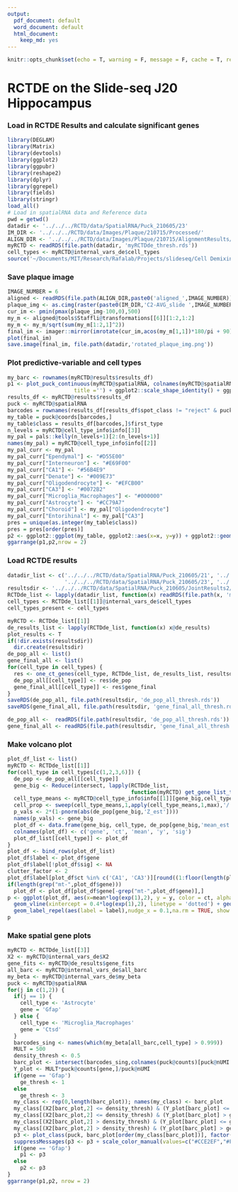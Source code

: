 ```yaml
---
output:
  pdf_document: default
  word_document: default
  html_document:
    keep_md: yes
---
```


```r
knitr::opts_chunk$set(echo = T, warning = F, message = F, cache = T, results = 'hide')
```

# RCTDE on the Slide-seq J20 Hippocampus

### Load in RCTDE Results and calculate significant genes

```r
library(DEGLAM)
library(Matrix)
library(devtools)
library(ggplot2)
library(ggpubr)
library(reshape2)
library(dplyr)
library(ggrepel)
library(fields)
library(stringr)
load_all()
# Load in spatialRNA data and Reference data
pwd = getwd()
datadir <- '../../../RCTD/data/SpatialRNA/Puck_210605/23'
IM_DIR <- '../../../RCTD/data/Images/Plaque/210715/Processed/'
ALIGN_DIR <- '../../../RCTD/data/Images/Plaque/210715/AlignmentResults/'
myRCTD <- readRDS(file.path(datadir, 'myRCTDde_thresh.rds'))   
cell_types <- myRCTD@internal_vars_de$cell_types
source('~/Documents/MIT/Research/Rafalab/Projects/slideseq/Cell Demixing/ContentStructure/DEGLAM/analysis/helper_functions/merge_de_helper.R')
```

### Save plaque image

```r
IMAGE_NUMBER = 6
aligned <- readRDS(file.path(ALIGN_DIR,paste0('aligned_',IMAGE_NUMBER)))
plaque_img <- as.cimg(raster(paste0(IM_DIR,'C2-AVG_slide ',IMAGE_NUMBER,'.tif')))
cur_im <- pmin(pmax(plaque_img-100,0),500)
my_m <- aligned@tools$Staffli@transformations[[6]][1:2,1:2]
my_m <- my_m/sqrt(sum(my_m[1:2,1]^2))
final_im <- imager::mirror(imrotate(cur_im,acos(my_m[1,1])*180/pi + 90),'x')
plot(final_im)
save.image(final_im, file.path(datadir,'rotated_plaque_img.png'))
```

### Plot predictive-variable and cell types

```r

my_barc <- rownames(myRCTD@results$results_df)
p1 <- plot_puck_continuous(myRCTD@spatialRNA, colnames(myRCTD@spatialRNA@counts) , myRCTD@internal_vars_de$X2[,2], 
                     title ='') + ggplot2::scale_shape_identity() + ggplot2::theme_classic() + ggplot2::scale_size_identity() + coord_fixed() + theme(legend.position="top")+ geom_segment(aes(x = 1400, y = 2300, xend = 1784.6, yend = 2300), color = "black") + theme(axis.title.x=element_blank(),axis.text.x=element_blank(),axis.ticks.x=element_blank(), axis.title.y=element_blank(),axis.text.y=element_blank(),axis.ticks.y=element_blank()) + scale_color_gradientn(colors = pals::brewer.blues(20)[2:20],name = "Plaque density", labels = c(0,1),breaks = c(0,1), limits = c(0,1))
results_df <- myRCTD@results$results_df
puck <- myRCTD@spatialRNA
barcodes = rownames(results_df[results_df$spot_class != "reject" & puck@nUMI >= 100,])
my_table = puck@coords[barcodes,]
my_table$class = results_df[barcodes,]$first_type
n_levels = myRCTD@cell_type_info$info[[3]]
my_pal = pals::kelly(n_levels+1)[2:(n_levels+1)]
names(my_pal) = myRCTD@cell_type_info$info[[2]]
my_pal_curr <- my_pal
my_pal_curr["Ependymal"] <- "#D55E00"
my_pal_curr["Interneuron"] <- "#E69F00"
my_pal_curr["CA1"] <- "#56B4E9"
my_pal_curr["Denate"] <- "#009E73"
my_pal_curr["Oligodendrocyte"] <- "#EFCB00"
my_pal_curr["CA3"] <- "#0072B2"
my_pal_curr["Microglia_Macrophages"] <- "#000000"
my_pal_curr["Astrocyte"] <- "#CC79A7"
my_pal_curr["Choroid"] <- my_pal["Oligodendrocyte"]
my_pal_curr["Entorihinal"] <- my_pal["CA3"]
pres = unique(as.integer(my_table$class))
pres = pres[order(pres)]
p2 <- ggplot2::ggplot(my_table, ggplot2::aes(x=x, y=y)) + ggplot2::geom_point(ggplot2::aes(size = .1, shape=19,color=class)) + ggplot2::scale_color_manual("",values = my_pal_curr[pres], breaks = cell_types, labels = cell_types)+ ggplot2::scale_shape_identity() + ggplot2::theme_classic() + ggplot2::scale_size_identity() + coord_fixed() + theme(legend.position="top")+ guides(colour = guide_legend(override.aes = list(size=2)))+ geom_segment(aes(x = 1400, y = 2300, xend = 1784.6, yend = 2300), color = "black") + theme(axis.title.x=element_blank(),axis.text.x=element_blank(),axis.ticks.x=element_blank(), axis.title.y=element_blank(),axis.text.y=element_blank(),axis.ticks.y=element_blank())
ggarrange(p1,p2,nrow = 2)
```

### Load RCTDE results

```r
datadir_list <- c('../../../RCTD/data/SpatialRNA/Puck_210605/21', '../../../RCTD/data/SpatialRNA/Puck_210605/22',
                  '../../../RCTD/data/SpatialRNA/Puck_210605/23', '../../../RCTD/data/SpatialRNA/Puck_210605/24')
resultsdir <- '../../../RCTD/data/SpatialRNA/Puck_210605/JointResults2/'
RCTDde_list <- lapply(datadir_list, function(x) readRDS(file.path(x, 'myRCTDde_thresh.rds')))
cell_types <- RCTDde_list[[1]]@internal_vars_de$cell_types
cell_types_present <- cell_types
```

```r
myRCTD <- RCTDde_list[[1]]
de_results_list <- lapply(RCTDde_list, function(x) x@de_results)
plot_results <- T
if(!dir.exists(resultsdir))
  dir.create(resultsdir)
de_pop_all <- list()
gene_final_all <- list()
for(cell_type in cell_types) {
  res <- one_ct_genes(cell_type, RCTDde_list, de_results_list, resultsdir, cell_types_present, plot_results = plot_results, q_thresh = 0.01, p_thresh = 1)
  de_pop_all[[cell_type]] <- res$de_pop
  gene_final_all[[cell_type]] <- res$gene_final
}
saveRDS(de_pop_all, file.path(resultsdir, 'de_pop_all_thresh.rds'))
saveRDS(gene_final_all, file.path(resultsdir, 'gene_final_all_thresh.rds'))
```

```r
de_pop_all <-  readRDS(file.path(resultsdir, 'de_pop_all_thresh.rds'))
gene_final_all <- readRDS(file.path(resultsdir, 'gene_final_all_thresh.rds'))
```

### Make volcano plot

```r

plot_df_list <- list()
myRCTD <- RCTDde_list[[1]]
for(cell_type in cell_types[c(1,2,3,6)]) {
  de_pop <- de_pop_all[[cell_type]]
  gene_big <- Reduce(intersect, lapply(RCTDde_list, 
                                       function(myRCTD) get_gene_list_type_wrapper(myRCTD, cell_type, cell_types_present)))
  cell_type_means <- myRCTD@cell_type_info$info[[1]][gene_big,cell_types_present]
  cell_prop <- sweep(cell_type_means,1,apply(cell_type_means,1,max),'/')
  p_vals <- 2*(1-pnorm(abs(de_pop[gene_big,'Z_est'])))
  names(p_vals) <- gene_big
  plot_df <- data.frame(gene_big, cell_type, de_pop[gene_big,'mean_est'], -log(pmax(p_vals,1e-16),10),  gene_big %in% gene_final_all[[cell_type]])
  colnames(plot_df) <- c('gene', 'ct', 'mean', 'y', 'sig')
  plot_df_list[[cell_type]] <- plot_df
}
plot_df <- bind_rows(plot_df_list)
plot_df$label <- plot_df$gene
plot_df$label[!plot_df$sig] <- NA
clutter_factor <- 2
plot_df$label[plot_df$ct %in% c('CA1', 'CA3')][round((1:floor(length(plot_df$ct %in% c('CA1', 'CA3'))/clutter_factor))*clutter_factor)] <- NA # reduce clutter
if(length(grep("mt-",plot_df$gene)))
  plot_df <- plot_df[plot_df$gene[-grep("mt-",plot_df$gene)],]
p <- ggplot(plot_df, aes(x=mean*log(exp(1),2), y = y, color = ct, alpha = sig)) + geom_point() + theme_classic() + 
  geom_vline(xintercept = 0.4*log(exp(1),2), linetype = 'dotted') + geom_vline(xintercept = -0.4*log(exp(1),2), linetype = 'dotted') +
  geom_label_repel(aes(label = label),nudge_x = 0.1,na.rm = TRUE, show.legend = F) + labs(color = 'Cell Type') + xlab('Estimated cell type-specific DE by RCTDE') + ylab('RCTDE p-value') + scale_y_continuous(lim = c(0,16.01), breaks = c(0,5,10,15),labels = c("10^0", "10^(-5)", "10^(-10)","10^(-15)") ) +  ggplot2::scale_color_manual("Cell type",values = my_pal_curr[c('Astrocyte','CA1','CA3','Microglia_Macrophages')], breaks = c('Astrocyte','CA1','CA3','Microglia_Macrophages'), labels = c('Astrocyte','CA1','CA3','Microglia/Macrophages')) + scale_alpha_manual("", labels = c('Not significant', 'Significant'), values = c(0.2,1))
p
```

### Make spatial gene plots

```r
myRCTD <- RCTDde_list[[3]]
X2 <- myRCTD@internal_vars_de$X2
gene_fits <- myRCTD@de_results$gene_fits
all_barc <- myRCTD@internal_vars_de$all_barc
my_beta <- myRCTD@internal_vars_de$my_beta
puck <- myRCTD@spatialRNA
for(j in c(1,2)) {
  if(j == 1) {
    cell_type <- 'Astrocyte'
    gene = 'Gfap'
  } else {
    cell_type <- 'Microglia_Macrophages'
    gene = 'Ctsd'
  }
  barcodes_sing <- names(which(my_beta[all_barc,cell_type] > 0.999))
  MULT = 500
  density_thresh <- 0.5
  barc_plot <- intersect(barcodes_sing,colnames(puck@counts)[puck@nUMI >= 200])
  Y_plot <- MULT*puck@counts[gene,]/puck@nUMI
  if(gene == 'Gfap')
    ge_thresh <- 1
  else
    ge_thresh <- 3
  my_class <- rep(0,length(barc_plot)); names(my_class) <- barc_plot
  my_class[(X2[barc_plot,2] <= density_thresh) & (Y_plot[barc_plot] <= ge_thresh)] <- 1
  my_class[(X2[barc_plot,2] <= density_thresh) & (Y_plot[barc_plot] > ge_thresh)] <- 3
  my_class[(X2[barc_plot,2] > density_thresh) & (Y_plot[barc_plot] <= ge_thresh)] <- 2
  my_class[(X2[barc_plot,2] > density_thresh) & (Y_plot[barc_plot] > ge_thresh)] <- 4
  p3 <- plot_class(puck, barc_plot[order(my_class[barc_plot])], factor(my_class)) + ggtitle(gene)
  suppressMessages(p3 <- p3 + scale_color_manual(values=c("#CCE2EF","#F6DECC","#0072B2","#D55E00"))+ ggplot2::scale_shape_identity() + ggplot2::theme_classic() + ggplot2::scale_size_identity() + coord_fixed() + theme(legend.position="top")+ guides(colour = guide_legend(override.aes = list(size=2)))+ geom_segment(aes(x = 1400, y = 2300, xend = 1784.6, yend = 2300), color = "black") + theme(axis.title.x=element_blank(),axis.text.x=element_blank(),axis.ticks.x=element_blank(), axis.title.y=element_blank(),axis.text.y=element_blank(),axis.ticks.y=element_blank()))
  if(gene == 'Gfap')
    p1 <- p3
  else
    p2 <- p3
}
ggarrange(p1,p2, nrow = 2)
```
